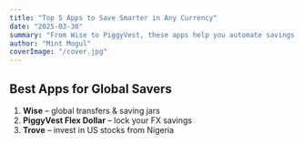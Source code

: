 ```yaml
---
title: "Top 5 Apps to Save Smarter in Any Currency"
date: "2025-03-30"
summary: "From Wise to PiggyVest, these apps help you automate savings and avoid inflation traps."
author: "Mint Mogul"
coverImage: "/cover.jpg"
---
```


## Best Apps for Global Savers

1. **Wise** – global transfers & saving jars
2. **PiggyVest Flex Dollar** – lock your FX savings
3. **Trove** – invest in US stocks from Nigeria
